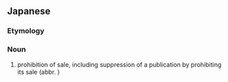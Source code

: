==Japanese==
{{ja-kanjitab|はつ|ばい|きん|し|yomi=on}}

===Etymology===
{{compound|発売|禁止|lang=ja|t1=sale|t2=prohibition|sort=はつばいきんし}}

===Noun===
{{ja-noun|はつばいきんし}}

# prohibition of sale, including suppression of a publication by prohibiting its sale (abbr. {{l|ja|発禁}})